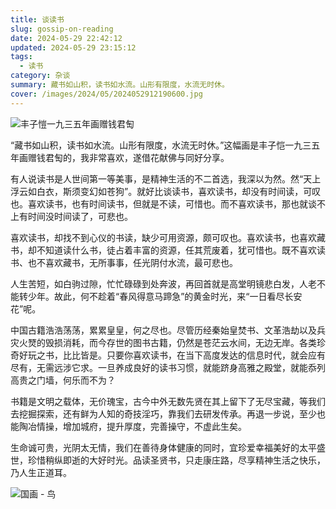 ```yaml
---
title: 谈读书
slug: gossip-on-reading
date: 2024-05-29 22:42:12
updated: 2024-05-29 23:15:12
tags:
  - 读书
category: 杂谈
summary: 藏书如山积，读书如水流。山形有限度，水流无时休。
cover: /images/2024/05/2024052912190600.jpg
---
```


![丰子愷一九三五年画赠钱君匋](/images/2024/05/2024052911583500.jpg)

<MusicPlayer netease={2229469033} />

“藏书如山积，读书如水流。山形有限度，水流无时休。”这幅画是丰子恺一九三五年画赠钱君匋的，我非常喜欢，遂借花献佛与同好分享。

有人说读书是人世间第一等美事，是精神生活的不二首选，我深以为然。然“天上浮云如白衣，斯须变幻如苍狗”。就好比谈读书，喜欢读书，却没有时间读，可叹也。喜欢读书，也有时间读书，但就是不读，可惜也。而不喜欢读书，那也就谈不上有时间没时间读了，可悲也。

喜欢读书，却找不到心仪的书读，缺少可用资源，颇可叹也。喜欢读书，也喜欢藏书，却不知道读什么书，徒占着丰富的资源，任其荒废着，犹可惜也。既不喜欢读书、也不喜欢藏书，无所事事，任光阴付水流，最可悲也。

人生苦短，如白驹过隙，忙忙碌碌到处奔波，再回首就是高堂明镜悲白发，人老不能转少年。故此，何不趁着“春风得意马蹄急”的黄金时光，来“一日看尽长安花”呢。

中国古籍浩浩荡荡，累累皇皇，何之尽也。尽管历经秦始皇焚书、文革浩劫以及兵灾火燹的毁损消耗，而今存世的图书古籍，仍然是苍茫云水间，无边无岸。各类珍奇好玩之书，比比皆是。只要你喜欢读书，在当下高度发达的信息时代，就会应有尽有，无需远涉它求。一旦养成良好的读书习惯，就能跻身高雅之殿堂，就能忝列高贵之门墙，何乐而不为？

书籍是文明之载体，无价瑰宝，古今中外无数先贤在其上留下了无尽宝藏，等我们去挖掘探索，还有鲜为人知的奇技淫巧，靠我们去研发传承。再退一步说，至少也能陶冶情操，增加城府，提升厚度，完善操守，不虚此生矣。

生命诚可贵，光阴太无情，我们在善待身体健康的同时，宜珍爱幸福美好的太平盛世，珍惜稍纵即逝的大好时光。品读圣贤书，只走康庄路，尽享精神生活之快乐，乃人生正道耳。

![国画 - 鸟](/images/2024/05/2024052912154100.jpg)
